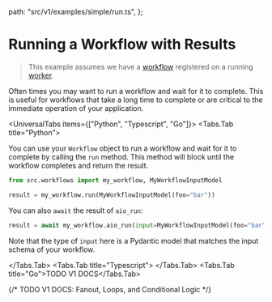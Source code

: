
  path: "src/v1/examples/simple/run.ts",
};


# Running a Workflow with Results

> This example assumes we have a [workflow](./basic-workflows.mdx) registered on a running [worker](./workers.mdx).

Often times you may want to run a workflow and wait for it to complete. This is useful for workflows that take a long time to complete or are critical to the immediate operation of your application.

<UniversalTabs items={["Python", "Typescript", "Go"]}>
  <Tabs.Tab title="Python">

You can use your `Workflow` object to run a workflow and wait for it to complete by calling the `run` method. This method will block until the workflow completes and return the result.

```python
from src.workflows import my_workflow, MyWorkflowInputModel

result = my_workflow.run(MyWorkflowInputModel(foo="bar"))
```

You can also `await` the result of `aio_run`:

```python
result = await my_workflow.aio_run(input=MyWorkflowInputModel(foo="bar"))
```

Note that the type of `input` here is a Pydantic model that matches the input schema of your workflow.

  </Tabs.Tab>
  <Tabs.Tab title="Typescript">
    <GithubSnippet src={SimpleTs} target="Running a Workflow with Results" />
  </Tabs.Tab>
  <Tabs.Tab title="Go">TODO V1 DOCS</Tabs.Tab>
</UniversalTabs>

{/* TODO V1 DOCS: Fanout, Loops, and Conditional Logic */}
